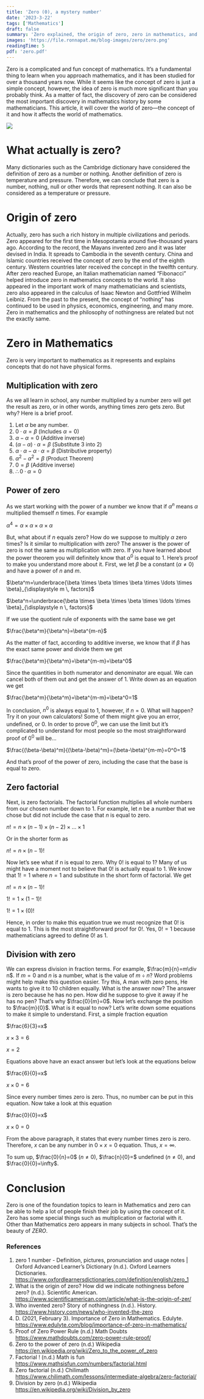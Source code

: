 ```yaml
---
title: 'Zero (0), a mystery number'
date: '2023-3-22'
tags: ['Mathematics']
draft: false
summary: 'Zero explained, the origin of zero, zero in mathematics, and more.'
images: 'https://file.ronnapat.me/blog-images/zero/zero.png'
readingTime: 5
pdf: 'zero.pdf'
---
```


Zero is a complicated and fun concept of mathematics. It’s a fundamental thing to learn when you approach mathematics, and it has been studied for over a thousand years now. While it seems like the concept of zero is just a simple concept, however, the idea of zero is much more significant than you probably think. As a matter of fact, the discovery of zero can be considered the most important discovery in mathematics history by some mathematicians. This article, it will cover the world of zero—the concept of it and how it affects the world of mathematics.

![](https://file.ronnapat.me/blog-images/zero/zero.png)

# What actually is zero?

Many dictionaries such as the Cambridge dictionary have considered the definition of zero as a number or nothing. Another definition of zero is temperature and pressure. Therefore, we can conclude that zero is a number, nothing, null or other words that represent nothing. It can also be considered as a temperature or pressure.

# Origin of zero

Actually, zero has such a rich history in multiple civilizations and periods. Zero appeared for the first time in Mesopotamia around five-thousand years ago. According to the record, the Mayans invented zero and it was later devised in India. It spreads to Cambodia in the seventh century. China and Islamic countries received the concept of zero by the end of the eighth century. Western countries later received the concept in the twelfth century. After zero reached Europe, an Italian mathematician named “Fibonacci” helped introduce zero in mathematics concepts to the world. It also appeared in the important work of many mathematicians and scientists, zero also appeared in the calculus of Isaac Newton and Gottfried Wilhelm Leibniz. From the past to the present, the concept of “nothing” has continued to be used in physics, economics, engineering, and many more. Zero in mathematics and the philosophy of nothingness are related but not the exactly same.

# Zero in Mathematics

Zero is very important to mathematics as it represents and explains concepts that do not have physical forms.

## Multiplication with zero

As we all learn in school, any number multiplied by a number zero will get the result as zero, or in other words, anything times zero gets zero. But why? Here is a brief proof.

1. Let $\alpha$ be any number.
2. $0\cdot\alpha=\beta$ (Includes $\alpha=0$)
3. $\alpha-\alpha=0$ (Additive inverse)
4. $(\alpha-\alpha)\cdot\alpha=\beta$ (Substitute 3 into 2)
5. $\alpha\cdot\alpha-\alpha\cdot\alpha=\beta$ (Distributive property)
6. $\alpha^{2}-\alpha^{2}=\beta$ (Product Theorem)
7. $0=\beta$ (Additive inverse)
8. $\therefore0\cdot\alpha=0$

## Power of zero

As we start working with the power of a number we know that if $\alpha^n$ means $\alpha$ multiplied themself $n$ times. For example

$\alpha^4=\alpha\times\alpha\times\alpha\times\alpha$

But, what about if $n$ equals zero? How do we suppose to multiply $\alpha$ zero times? Is it similar to multiplication with zero? The answer is the power of zero is not the same as multiplication with zero. If you have learned about the power theorem you will definitely know that $\alpha^0$ is equal to 1. Here’s proof to make you understand more about it. First, we let $\beta$ be a constant ($\alpha\neq0$) and have a power of $n$ and $m$.

$\beta^m=\underbrace{\beta \times \beta \times \beta \times \ldots \times \beta}_{\displaystyle m \, factors}$

$\beta^n=\underbrace{\beta \times \beta \times \beta \times \ldots \times \beta}_{\displaystyle n \, factors}$

If we use the quotient rule of exponents with the same base we get

$\frac{\beta^m}{\beta^n}=\beta^{m-n}$

As the matter of fact, according to additive inverse, we know that if $\beta$ has the exact same power and divide them we get

$\frac{\beta^m}{\beta^m}=\beta^{m-m}=\beta^0$

Since the quantities in both numerator and denominator are equal. We can cancel both of them out and get the answer of 1. Write down as an equation we get

$\frac{\beta^m}{\beta^m}=\beta^{m-m}=\beta^0=1$

In conclusion, $n^0$ is always equal to 1, however, if $n=0$. What will happen? Try it on your own calculators! Some of them might give you an error, undefined, or 0. In order to prove $0^0$, we can use the limit but it’s complicated to understand for most people so the most straightforward proof of $0^0$ will be...

$\frac{(\beta-\beta)^m}{(\beta-\beta)^m}=(\beta-\beta)^{m-m}=0^0=1$

And that’s proof of the power of zero, including the case that the base is equal to zero.

## Zero factorial

Next, is zero factorials. The factorial function multiplies all whole numbers from our chosen number down to $1$. For example, let $n$ be a number that we chose but did not include the case that $n$ is equal to zero.

$n!=n\times(n-1)\times(n-2)\times...\times1$

Or in the shorter form as

$n!=n\times(n-1)!$

Now let’s see what if n is equal to zero. Why $0!$ is equal to $1$? Many of us might have a moment not to believe that $0!$ is actually equal to $1$. We know that $1! = 1$ where $n=1$ and substitute in the short form of factorial. We get

$n!=n\times(n-1)!$

$1!=1\times(1-1)!$

$1!=1\times(0)!$

Hence, in order to make this equation true we must recognize that $0!$ is equal to 1. This is the most straightforward proof for $0!$. Yes, $0!=1$ because mathematicians agreed to define $0!$ as 1.

## Division with zero

We can express division in fraction terms. For example, $\frac{m}{n}=m\div n$. If $m=0$ and $n$ is a number, what is the value of $m \div n$? Word problems might help make this question easier. Try this, A man with zero pens, He wants to give it to 10 children equally. What is the answer now? The answer is zero because he has no pen. How did he suppose to give it away if he has no pen? That’s why $\frac{0}{m}=0$. Now let’s exchange the position to $\frac{m}{0}$. What is it equal to now? Let’s write down some equations to make it simple to understand. First, a simple fraction equation

$\frac{6}{3}=x$

$x\times3=6$

$x=2$

Equations above have an exact answer but let’s look at the equations below

$\frac{6}{0}=x$

$x\times0=6$

Since every number times zero is zero. Thus, no number can be put in this equation. Now take a look at this equation

$\frac{0}{0}=x$

$x\times0=0$

From the above paragraph, it states that every number times zero is zero. Therefore, $x$ can be any number in $0\times x=0$ equation. Thus, $x=\infty$.

To sum up, $\frac{0}{n}=0$ ($n\neq0$), $\frac{n}{0}=$ undefined ($n\neq0$), and $\frac{0}{0}=\infty$.

# Conclusion

Zero is one of the foundation topics to learn in Mathematics and zero can be able to help a lot of people finish their job by using the concept of it. Zero has some special things such as multiplication or factorial with it. Other than Mathematics zero appears in many subjects in school. That’s the beauty of $ZERO$.

### References

1. zero 1 number - Definition, pictures, pronunciation and usage notes | Oxford Advanced Learner’s Dictionary (n.d.). Oxford Learners Dictionaries. https://www.oxfordlearnersdictionaries.com/definition/english/zero_1
2. What is the origin of zero? How did we indicate nothingness before zero? (n.d.). Scientific American. https://www.scientificamerican.com/article/what-is-the-origin-of-zer/
3. Who invented zero? Story of nothingness (n.d.). History. https://www.history.com/news/who-invented-the-zero
4. D. (2021, February 3). Importance of Zero in Mathematics. Edulyte. https://www.edulyte.com/blog/importance-of-zero-in-mathematics/
5. Proof of Zero Power Rule (n.d.) Math Doubts https://www.mathdoubts.com/zero-power-rule-proof/
6. Zero to the power of zero (n.d.) Wikipedia https://en.wikipedia.org/wiki/Zero_to_the_power_of_zero
7. Factorial ! (n.d.) Math is fun https://www.mathsisfun.com/numbers/factorial.html
8. Zero factorial (n.d.) Chilimath https://www.chilimath.com/lessons/intermediate-algebra/zero-factorial/
9. Division by zero (n.d.) Wikipedia https://en.wikipedia.org/wiki/Division_by_zero
